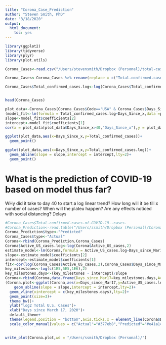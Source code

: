 ```yaml
---
title: "Corona_Case_Prediction"
author: "Steven Smith, PhD"
date: "3/18/2020"
output: 
  html_document: 
    toc: yes
---
```


```r
library(ggplot2)
library(tidyverse)
library(plyr)
library(plot.utils)

Corona_Cases<-read.csv("/Users/stevensmith/Dropbox (Personal)/total-cases-covid-19.csv",header = T)

Corona_Cases<-Corona_Cases %>% rename(replace = c("Total.confirmed.cases.of.COVID.19..cases."="Total_confirmed_cases","Year"="Days_Since_x"))

Corona_Cases$Total_confirmed_cases.log<-log(Corona_Cases$Total_confirmed_cases,10)


head(Corona_Cases)

plot_data<-Corona_Cases[Corona_Cases$Code=="USA" & Corona_Cases$Days_Since_x>0,]
(model_fit<-lm(formula = Total_confirmed_cases.log~Days_Since_x,data =plot_data[plot_data$Days_Since_x>40,] ))
slope<-model_fit$coefficients[2]
intercept<-model_fit$coefficients[1]
cor(x = plot_data[plot_data$Days_Since_x>40,"Days_Since_x"],y = plot_data[plot_data$Days_Since_x>40,"Total_confirmed_cases.log"])

ggplot(plot_data,aes(x=Days_Since_x,y=Total_confirmed_cases))+
  geom_point()

ggplot(plot_data,aes(x=Days_Since_x,y=Total_confirmed_cases.log))+
  geom_abline(slope = slope,intercept = intercept,lty=2)+
  geom_point()


```
# What is the prediction of COVID-19 based on model thus far?
WHy did it take to day 40 to start a log linear trend?
How long will it be till x number of cases?
When will the plateu happen?
Are any effects noticed with social distancing? Delays
```r
#Corona_Cases$Total.confirmed.cases.of.COVID.19..cases.
#Corona_Prediction<-read.table("/Users/ssmith/Dropbox (Personal)/Corona_Prediction",header = T,sep = "\t",stringsAsFactors = F)
Corona_Prediction$type<-"Predicted"
Corona_Cases$type<-"Actual"
Corona<-rbind(Corona_Prediction,Corona_Cases)
Corona$Active_US_cases.log<-log(Corona$Active_US_cases,2)
estimate_model<-lm(Corona,formula = Active_US_cases.log~Days_since_Mar17)
slope<-estimate_model$coefficients[2]
intercept<-estimate_model$coefficients[1]
fit<-cor(log(Corona_Cases$Active_US_cases,2),Corona_Cases$Days_since_Mar17)
key_milestones<-log(c(1E5,5E5,1E6),2)
key_milestones.days<-(key_milestones - intercept)/slope
Corona<-rbind(Corona,data.frame(Days_since_Mar17=key_milestones.days,Active_US_cases=2^key_milestones,Active_US_cases.log=key_milestones,type="Predicted"))
(Corona.plot<-ggplot(Corona,aes(x=Days_since_Mar17,y=Active_US_cases.log,col=type))+
    geom_abline(slope = slope,intercept = intercept,lty=2)+
  geom_vline(xintercept = c(key_milestones.days),lty=2)+
  geom_point(size=3)+
  theme_bw()+
  ylab("log2 Total U.S. Cases")+
  xlab("Days since March 17, 2020")+
  default_theme+
  theme(legend.position = "bottom",axis.ticks.x = element_line(Corona$Days_since_Mar17))+
  scale_color_manual(values = c("Actual"="#377eb8","Predicted"="#e41a1c")))
  

write_plot(Corona.plot,wd = "/Users/ssmith/Dropbox (Personal)/")
```

